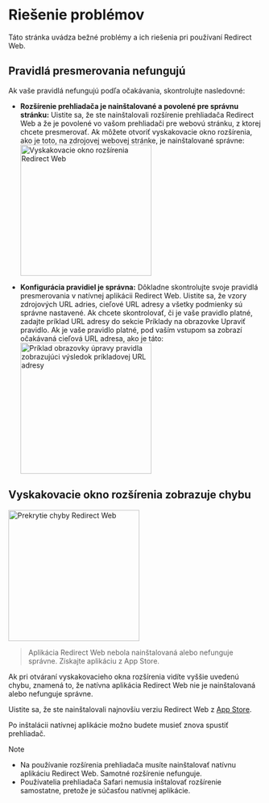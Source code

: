 
# Riešenie problémov

Táto stránka uvádza bežné problémy a ich riešenia pri používaní Redirect Web.

<TOCInline toc={toc} />

## Pravidlá presmerovania nefungujú

Ak vaše pravidlá nefungujú podľa očakávania, skontrolujte nasledovné:

- **Rozšírenie prehliadača je nainštalované a povolené pre správnu stránku:** Uistite sa, že ste nainštalovali rozšírenie prehliadača Redirect Web a že je povolené vo vašom prehliadači pre webovú stránku, z ktorej chcete presmerovať. Ak môžete otvoriť vyskakovacie okno rozšírenia, ako je toto, na zdrojovej webovej stránke, je nainštalované správne:
    <Image src={ExtensionPopup} alt="Vyskakovacie okno rozšírenia Redirect Web" width="260" hasShadow/>

- **Konfigurácia pravidiel je správna:** Dôkladne skontrolujte svoje pravidlá presmerovania v natívnej aplikácii Redirect Web. Uistite sa, že vzory zdrojových URL adries, cieľové URL adresy a všetky podmienky sú správne nastavené. Ak chcete skontrolovať, či je vaše pravidlo platné, zadajte príklad URL adresy do sekcie Príklady na obrazovke Upraviť pravidlo. Ak je vaše pravidlo platné, pod vaším vstupom sa zobrazí očakávaná cieľová URL adresa, ako je táto:
    <Image src={RuleEditExampleResult} alt="Príklad obrazovky úpravy pravidla zobrazujúci výsledok príkladovej URL adresy" width="260" hasShadow/>

## Vyskakovacie okno rozšírenia zobrazuje chybu

<Image src={ErrorOverlay} alt="Prekrytie chyby Redirect Web" width="260" hasShadow hasRoundedCorners/>

> Aplikácia Redirect Web nebola nainštalovaná alebo nefunguje správne.
> Získajte aplikáciu z App Store.

Ak pri otváraní vyskakovacieho okna rozšírenia vidíte vyššie uvedenú chybu, znamená to, že natívna aplikácia Redirect Web nie je nainštalovaná alebo nefunguje správne.

Uistite sa, že ste nainštalovali najnovšiu verziu Redirect Web z [App Store](https://apps.apple.com/app/id1571283503).

Po inštalácii natívnej aplikácie možno budete musieť znova spustiť prehliadač.

> [!NOTE]
> * Na používanie rozšírenia prehliadača musíte nainštalovať natívnu aplikáciu Redirect Web. Samotné rozšírenie nefunguje.
> * Používatelia prehliadača Safari nemusia inštalovať rozšírenie samostatne, pretože je súčasťou natívnej aplikácie.

